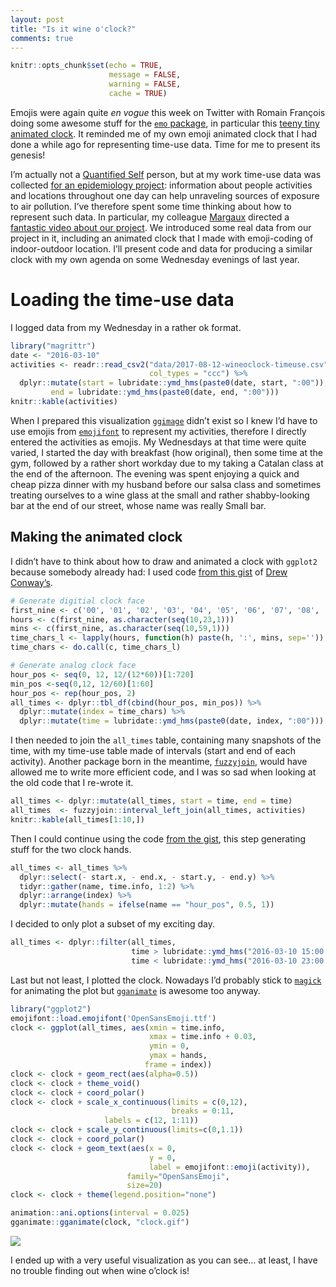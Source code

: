 ```yaml
---
layout: post
title: "Is it wine o'clock?"
comments: true
---
```

```r
knitr::opts_chunk$set(echo = TRUE,
                      message = FALSE,
                      warning = FALSE, 
                      cache = TRUE) 
```

Emojis were again quite _en vogue_ this week on Twitter with Romain François doing some awesome stuff for the [`emo` package](https://github.com/hadley/emo), in particular this [teeny tiny animated clock](https://twitter.com/romain_francois/status/896030932356005888). It reminded me of my own emoji animated clock that I had done a while ago for representing time-use data. Time for me to present its genesis!

<!--more-->

I'm actually not a [Quantified Self](https://en.wikipedia.org/wiki/Quantified_Self) person, but at my work time-use data was collected [for an epidemiology project](http://www.sciencedirect.com/science/article/pii/S1438463917301876): information about people activities and locations throughout one day can help unraveling sources of exposure to air pollution. I've therefore spent some time thinking about how to represent such data. In particular, my colleague [Margaux](https://www.researchgate.net/profile/Margaux_Sanchez) directed a [fantastic video about our project](https://www.youtube.com/watch?v=LztOw_7MVPw). We introduced some real data from our project in it, including an animated clock that I made with emoji-coding of indoor-outdoor location. I'll present code and data for producing a similar clock with my own agenda on some Wednesday evenings of last year.

# Loading the time-use data

I logged data from my Wednesday in a rather ok format.

```r
library("magrittr")
date <- "2016-03-10"
activities <- readr::read_csv2("data/2017-08-12-wineoclock-timeuse.csv",
                               col_types = "ccc") %>%
  dplyr::mutate(start = lubridate::ymd_hms(paste0(date, start, ":00")),
         end = lubridate::ymd_hms(paste0(date, end, ":00")))
knitr::kable(activities)
```

When I prepared this visualization [`ggimage`](https://github.com/GuangchuangYu/ggimage) didn't exist so I knew I'd have to use emojis from [`emojifont`](https://github.com/GuangchuangYu/emojifont) to represent my activities, therefore I directly entered the activities as emojis. My Wednesdays at that time were quite varied, I started the day with breakfast (how original), then some time at the gym, followed by a rather short workday due to my taking a Catalan class at the end of the afternoon. The evening was spent enjoying a quick and cheap pizza dinner with my husband before our salsa class and sometimes treating ourselves to a wine glass at the small and rather shabby-looking bar at the end of our street, whose name was really Small bar.

## Making the animated clock

I didn't have to think about how to draw and animated a clock with `ggplot2` because somebody already had: I used code [from this gist](https://gist.github.com/drewconway/1142938) of [Drew Conway's](https://twitter.com/drewconway).

```r
# Generate digitial clock face
first_nine <- c('00', '01', '02', '03', '04', '05', '06', '07', '08', '09')
hours <- c(first_nine, as.character(seq(10,23,1)))
mins <- c(first_nine, as.character(seq(10,59,1)))
time_chars_l <- lapply(hours, function(h) paste(h, ':', mins, sep=''))
time_chars <- do.call(c, time_chars_l)

# Generate analog clock face
hour_pos <- seq(0, 12, 12/(12*60))[1:720]
min_pos <-seq(0,12, 12/60)[1:60]
hour_pos <- rep(hour_pos, 2)
all_times <- dplyr::tbl_df(cbind(hour_pos, min_pos)) %>%
  dplyr::mutate(index = time_chars) %>%
  dplyr::mutate(time = lubridate::ymd_hms(paste0(date, index, ":00"))) 

```

I then needed to join the `all_times` table, containing many snapshots of the time, with my time-use table made of intervals (start and end of each activity). Another package born in the meantime, [`fuzzyjoin`](https://github.com/dgrtwo/fuzzyjoin), would have allowed me to write more efficient code, and I was so sad when looking at the old code that I re-wrote it.

```r
all_times <- dplyr::mutate(all_times, start = time, end = time)
all_times  <- fuzzyjoin::interval_left_join(all_times, activities)
knitr::kable(all_times[1:10,])
```

Then I could continue using the code [from the gist](https://gist.github.com/drewconway/1142938), this step generating stuff for the two clock hands.

```r
all_times <- all_times %>% 
  dplyr::select(- start.x, - end.x, - start.y, - end.y) %>%
  tidyr::gather(name, time.info, 1:2) %>%
  dplyr::arrange(index) %>%
  dplyr::mutate(hands = ifelse(name == "hour_pos", 0.5, 1))
```

I decided to only plot a subset of my exciting day.

```r
all_times <- dplyr::filter(all_times, 
                           time > lubridate::ymd_hms("2016-03-10 15:00:00"),
                           time < lubridate::ymd_hms("2016-03-10 23:00:00") )
```

Last but not least, I plotted the clock. Nowadays I'd probably stick to [`magick`](https://github.com/ropensci/magick) for animating the plot but [`gganimate`](https://github.com/dgrtwo/gganimate) is awesome too anyway.

```r
library("ggplot2")
emojifont::load.emojifont('OpenSansEmoji.ttf')
clock <- ggplot(all_times, aes(xmin = time.info,
                               xmax = time.info + 0.03, 
                               ymin = 0,
                               ymax = hands,
                              frame = index))
clock <- clock + geom_rect(aes(alpha=0.5))
clock <- clock + theme_void()
clock <- clock + coord_polar()
clock <- clock + scale_x_continuous(limits = c(0,12), 
                                    breaks = 0:11,
                     labels = c(12, 1:11))
clock <- clock + scale_y_continuous(limits=c(0,1.1)) 
clock <- clock + coord_polar()
clock <- clock + geom_text(aes(x = 0,
                               y = 0,
                               label = emojifont::emoji(activity)),
                          family="OpenSansEmoji", 
                          size=20)
clock <- clock + theme(legend.position="none")

animation::ani.options(interval = 0.025)
gganimate::gganimate(clock, "clock.gif")
```

![](https://github.com/maelle/maelle.github.io/blob/master/_source/clock.gif?raw=true)

I ended up with a very useful visualization as you can see... at least, I have no trouble finding out when wine o'clock is!